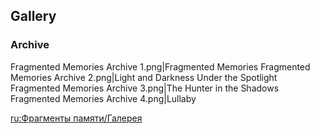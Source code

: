 {{Event Tabs}}
==Gallery==
===Archive===
<gallery>
Fragmented Memories Archive 1.png|Fragmented Memories
Fragmented Memories Archive 2.png|Light and Darkness Under the Spotlight
Fragmented Memories Archive 3.png|The Hunter in the Shadows
Fragmented Memories Archive 4.png|Lullaby
</gallery>

[[ru:Фрагменты памяти/Галерея]]